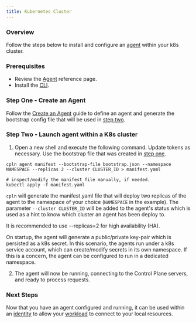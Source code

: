 ```yaml
---
title: Kubernetes Cluster
---
```


### Overview

Follow the steps below to install and configure an [agent](/reference/agent) within your k8s cluster.

### Prerequisites

- Review the [Agent](/reference/agent) reference page.
- Install the [CLI](/reference/cli).

### Step One - Create an Agent

Follow the [Create an Agent](/guides/agent) guide to define an agent and generate the bootstrap config file that will be used in
[step two](#step-two-launch-agent-within-a-k8s-cluster).

### Step Two - Launch agent within a K8s cluster

1. Open a new shell and execute the following command. Update tokens as necessary. Use the bootstrap file that was created in [step one](#step-one-create-an-agent-5).

```
cpln agent manifest --bootstrap-file bootstrap.json --namespace NAMESPACE --replicas 2 --cluster CLUSTER_ID > manifest.yaml

# inspect/modify the manifest file manually, if needed.
kubectl apply -f manifest.yaml
```

`cpln` will generate the manifest.yaml file that will deploy two replicas of the agent to the namespace of your choice (`NAMESPACE` in the example). The parameter `--cluster CLUSTER_ID` will be added to the agent's status which is used as a hint to know which cluster an agent has been deploy to.

It is recommended to use --replicas=2 for high availability (HA).

On startup, the agent will generate a public/private key-pair which is persisted as a k8s secret. In this scenario, the agents run under a k8s service account, which can create/modify secrets in its own namespace. If this is a concern, the agent can be configured to run in a dedicated namespace.

2. The agent will now be running, connecting to the Control Plane servers, and ready to process requests.

### Next Steps

Now that you have an agent configured and running, it can be used within an [identity](/reference/identity) to allow your [workload](/reference/workload) to connect to your local resources.
